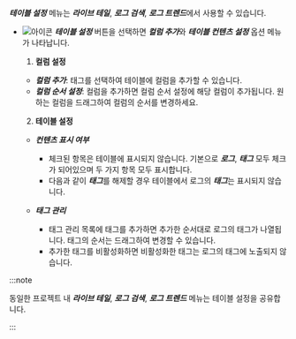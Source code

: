   ***테이블 설정*** 메뉴는 ***라이브 테일***, ***로그 검색***, ***로그 트렌드***에서 사용할 수 있습니다. 
  
* ![아이콘](/img/ic-setting.svg) ***테이블 설정*** 버튼을 선택하면 ***컬럼 추가***와 ***테이블 컨텐츠 설정*** 옵션 메뉴가 나타납니다. 
    
    <ImgLang img='log-table-contents-options.png' desc='로그 테이블 설정'/>

    1. **컬럼 설정** 

    * ***컬럼 추가***: 태그를 선택하여 테이블에 컬럼을 추가할 수 있습니다.
    * ***컬럼 순서 설정***: 컬럼을 추가하면 컬럼 순서 설정에 해당 컬럼이 추가됩니다. 원하는 컬럼을 드래그하여 컬럼의 순서를 변경하세요.

    2. **테이블 설정**

    <ImgLang img='log-table-contents.png' desc='로그 테이블 컨텐츠 설정'/>

    * ***컨텐츠 표시 여부***
    
      * 체크된 항목은 테이블에 표시되지 않습니다. 기본으로 ***로그***, ***태그*** 모두 체크가 되어있으며 두 가지 항목 모두 표시합니다.
      * 다음과 같이 ***태그***를 해제할 경우 테이블에서 로그의 ***태그***는 표시되지 않습니다.
      <ImgLang img='log-table-contents-remove-tag.png' desc='로그 테이블 태그 미표시 sc'/>
    
    * ***태그 관리***

      * 태그 관리 목록에 태그를 추가하면 추가한 순서대로 로그의 태그가 나열됩니다. 태그의 순서는 드래그하여 변경할 수 있습니다.
      * 추가한 태그를 비활성화하면 비활성화한 태그는 로그의 태그에 노출되지 않습니다. 

:::note 

동일한 프로젝트 내 ***라이브 테일***, ***로그 검색***, ***로그 트렌드*** 메뉴는 테이블 설정을 공유합니다. 

:::